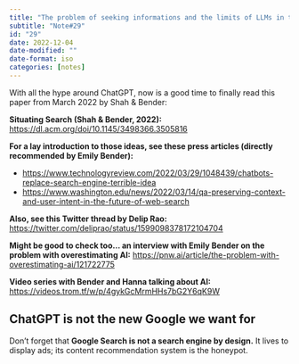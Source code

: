 ```yaml
---
title: "The problem of seeking informations and the limits of LLMs in that regard"
subtitle: "Note#29"
id: "29"
date: 2022-12-04
date-modified: ""
date-format: iso
categories: [notes]
---
```

With all the hype around ChatGPT, now is a good time to finally read this paper from March 2022 by Shah & Bender:

**Situating Search (Shah & Bender, 2022):** <https://dl.acm.org/doi/10.1145/3498366.3505816>

**For a lay introduction to those ideas, see these press articles (directly recommended by Emily Bender):**

* <https://www.technologyreview.com/2022/03/29/1048439/chatbots-replace-search-engine-terrible-idea>
* <https://www.washington.edu/news/2022/03/14/qa-preserving-context-and-user-intent-in-the-future-of-web-search>

**Also, see this Twitter thread by Delip Rao:** <https://twitter.com/deliprao/status/1599098378172104704>

**Might be good to check too... an interview with Emily Bender on the problem with overestimating AI:** <https://pnw.ai/article/the-problem-with-overestimating-ai/121722775>

**Video series with Bender and Hanna talking about AI:** <https://videos.trom.tf/w/p/4gykGcMrmHHs7bG2Y6qK9W>

## ChatGPT is not the new Google we want for

Don't forget that **Google Search is not a search engine by design.** It lives to display ads; its content recommendation system is the honeypot.
